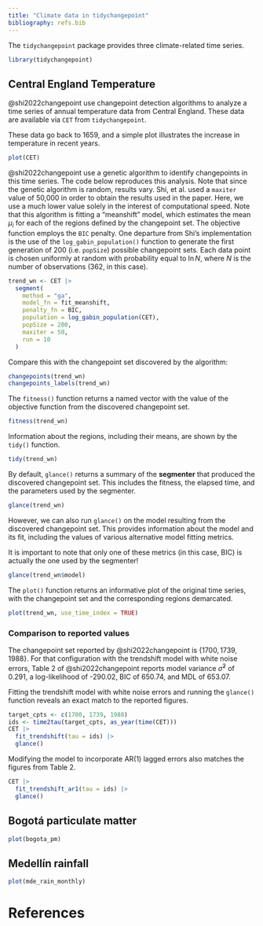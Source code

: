 ```yaml
---
title: "Climate data in tidychangepoint"
bibliography: refs.bib
---
```


The `tidychangepoint` package provides three climate-related time series. 

```r
library(tidychangepoint)
```

## Central England Temperature

@shi2022changepoint use changepoint detection algorithms to analyze a time series of annual temperature data from Central England. 
These data are available via `CET` from `tidychangepoint`. 

These data go back to 1659, and a simple plot illustrates the increase in temperature in recent years. 

```r
plot(CET)
```

@shi2022changepoint use a genetic algorithm to identify changepoints in this time series. 
The code below reproduces this analysis. 
Note that since the genetic algorithm is random, results vary. 
Shi, et al. used a `maxiter` value of 50,000 in order to obtain the results used in the paper. 
Here, we use a much lower value solely in the interest of computational speed. 
Note that this algorithm is fitting a "meanshift" model, which estimates the mean $\mu_i$ for each of the regions defined by the changepoint set. 
The objective function employs the `BIC` penalty. 
One departure from Shi's implementation is the use of the `log_gabin_population()` function to generate the first generation of 200 (i.e. `popSize`) possible changepoint sets. 
Each data point is chosen uniformly at random with probability equal to $\ln{N}$, where $N$ is the number of observations (362, in this case). 

```r
trend_wn <- CET |>
  segment(
    method = "ga", 
    model_fn = fit_meanshift, 
    penalty_fn = BIC, 
    population = log_gabin_population(CET),
    popSize = 200, 
    maxiter = 50,
    run = 10
  )
```

Compare this with the changepoint set discovered by the algorithm:

```r
changepoints(trend_wn)
changepoints_labels(trend_wn)
```

The `fitness()` function returns a named vector with the value of the objective function from the discovered changepoint set. 

```r
fitness(trend_wn)
```

Information about the regions, including their means, are shown by the `tidy()` function. 

```r
tidy(trend_wn)
```

By default, `glance()` returns a summary of the **segmenter** that produced the discovered changepoint set. 
This includes the fitness, the elapsed time, and the parameters used by the segmenter. 

```r
glance(trend_wn)
```

However, we can also run `glance()` on the model resulting from the discovered changepoint set. 
This provides information about the model and its fit, including the values of various alternative model fitting metrics.

::: {.callout-important}
It is important to note that only one of these metrics (in this case, BIC) is actually the one used by the segmenter!
:::

```r
glance(trend_wn$model)
```

The `plot()` function returns an informative plot of the original time series, with the changepoint set and the corresponding regions demarcated. 

```r
plot(trend_wn, use_time_index = TRUE)
```


### Comparison to reported values

The changepoint set reported by @shi2022changepoint is $\{1700, 1739, 1988\}$. 
For that configuration with the trendshift model with white noise errors, Table 2 of @shi2022changepoint reports model variance $\hat{\sigma}^2$ of 0.291, a log-likelihood of -290.02, BIC of 650.74, and MDL of 653.07. 

Fitting the trendshift model with white noise errors and running the `glance()` function reveals an exact match to the reported figures. 

```r
target_cpts <- c(1700, 1739, 1988)
ids <- time2tau(target_cpts, as_year(time(CET)))
CET |>
  fit_trendshift(tau = ids) |>
  glance()
```

Modifying the model to incorporate AR(1) lagged errors also matches the figures from Table 2. 

```r
CET |>
  fit_trendshift_ar1(tau = ids) |>
  glance()
```

## Bogotá particulate matter

```r
plot(bogota_pm)
```

## Medellín rainfall

```r
plot(mde_rain_monthly)
```

# References
